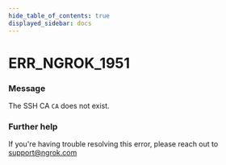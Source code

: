 ```yaml
---
hide_table_of_contents: true
displayed_sidebar: docs
---
```



# ERR_NGROK_1951

### Message

The SSH CA `CA` does not exist.

<ErrorDetails error="err_ngrok_1951" />

### Further help

If you're having trouble resolving this error, please reach out to [support@ngrok.com](mailto:support@ngrok.com?subject=Help%20with%20ERR_NGROK_1951)

